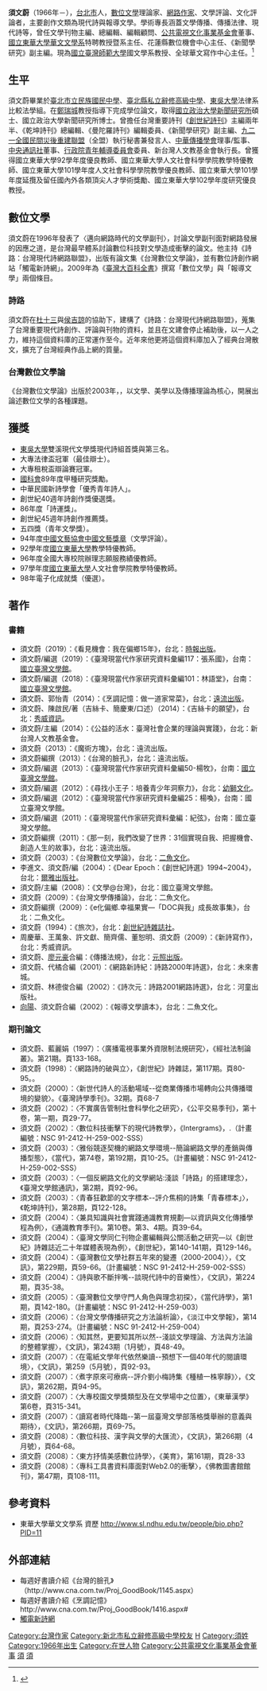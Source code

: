{{Multiple issues|
{{BLPsources|time=2022-06-07T13:37:52+00:00}}
{{More footnotes needed|time=2022-06-07T13:37:52+00:00}}
{{Citation style|time=2022-06-07T13:37:52+00:00}}
}}
{{Infobox writer
| name          = 須文蔚
| birthname     = 
| birthdate     = {{birth year and age|1966}}
| birthplace    = {{ROC|臺灣省}}[[臺北市_(省轄市)|臺北市]]
| deathdate     = 
| deathplace    = 
| resting_place = 
| residence     =
| occupation    = 
| language      = 
| ethnicity     = 
| nationality   = {{ROC}}
| education     = [[國立政治大學新聞研究所|國立政治大學新聞研究所]]博士
| alma_mater    = [[臺北市立民族國民中學|臺北市立民族國民中學]]<br/>[[臺北縣私立辭修高級中學|臺北縣私立辭修高級中學]]<br/>[[東吳大學|東吳大學]]<br/>[[國立政治大學|國立政治大學]]
| period        = 
| genre         = [[現代詩|現代詩]]、報導文學、文學傳播
| subject       = 
| movement      = 
| notableworks  = 《台灣數位文學論》、《魔術方塊》
| parents       =
| spouse        = 
| partner       = 
| children      = 
| relatives     = 
| influences    = 
| influenced    = 
| awards        = [[全國優秀青年詩人獎|全國優秀青年詩人獎]]等
| signature     = 
| website       = 
}}

'''須文蔚'''（1966年－），[[台北市|台北市]]人，[[數位文學|數位文學]]理論家、[[網路作家|網路作家]]、文學評論、文化評論者，主要創作文類為現代詩與報導文學。學術專長涵蓋文學傳播、傳播法律、現代詩等，曾任文學刊物主編、總編輯、編輯顧問、[[公共電視文化事業基金會|公共電視文化事業基金會]]董事、[[國立東華大學華文文學系|國立東華大學華文文學系]]特聘教授暨系主任、花蓮縣數位機會中心主任、《新聞學研究》副主編。現為[[國立臺灣師範大學|國立臺灣師範大學]]國文學系教授、全球華文寫作中心主任。<ref>{{Cite web|url=https://www.gcwc.ntnu.edu.tw/index.php/faculty/ |title=全球華文寫作中心-中心成員 |author=[[國立臺灣師範大學|國立臺灣師範大學]] |location=台灣 |date=2020年8月|publisher=|language=|access-date=2022-06-12}}</ref>

== 生平 ==
須文蔚畢業於[[臺北市立民族國民中學|臺北市立民族國民中學]]、[[臺北縣私立辭修高級中學|臺北縣私立辭修高級中學]]、[[東吳大學|東吳大學]]法律系比較法學組。在[[鄭瑞城|鄭瑞城]]教授指導下完成學位論文，取得[[國立政治大學新聞研究所|國立政治大學新聞研究所]]碩士、國立政治大學新聞研究所博士。曾擔任台灣重要詩刊《[[創世紀詩刊|創世紀詩刊]]》主編兩年半、《乾坤詩刊》總編輯、《曼陀羅詩刊》編輯委員、《新聞學研究》副主編、[[九二一全國民間災後重建聯盟|九二一全國民間災後重建聯盟]]（全盟）執行秘書兼發言人、[[中華傳播學會|中華傳播學會]]理事/監事、[[中央通訊社|中央通訊社]]董事、[[行政院青年輔導委員會|行政院青年輔導委員會]]委員、新台灣人文教基金會執行長。曾獲得國立東華大學92學年度優良教師、國立東華大學人文社會科學學院教學特優教師、國立東華大學101學年度人文社會科學學院教學優良教師、國立東華大學101學年度延攬及留任國內外各類頂尖人才學術獎勵、國立東華大學102學年度研究優良教授。

== 數位文學 ==
須文蔚在1996年發表了〈邁向網路時代的文學副刊〉，討論文學副刊面對網路發展的因應之道，是台灣最早體系討論數位科技對文學造成衝擊的論文。他主持《詩路：台灣現代詩網路聯盟》，出版有論文集《台灣數位文學論》，並有數位詩創作網站「觸電新詩網」。2009年為《[[臺灣大百科全書|臺灣大百科全書]]》撰寫「數位文學」與「報導文學」兩個條目。

=== 詩路 ===
須文蔚在[[杜十三|杜十三]]與[[侯吉諒|侯吉諒]]的協助下，建構了{{Citation needed|台灣第一個文學資料庫|time=2022-06-12T07:19:35+00:00}}《詩路：台灣現代詩網路聯盟》，蒐集了台灣重要現代詩創作、評論與刊物的資料，並且在文建會停止補助後，以一人之力，維持這個資料庫的正常運作至今。近年來他更將這個資料庫加入了經典台灣散文，擴充了台灣經典作品上網的質量。

=== 台灣數位文學論 ===
《台灣數位文學論》出版於2003年，{{Citation needed|是台灣第一本討論數位文學的專門著作|time=2022-06-12T07:19:10+00:00}}，以文學、美學以及傳播理論為核心，開展出論述數位文學的各種課題。

==獲獎==
*[[東吳大學_(臺灣)|東吳大學]]雙溪現代文學獎現代詩組首獎與第三名。
*大專法律盃冠軍（最佳辯士）。
*大專租稅盃辯論賽冠軍。
*[[國科會|國科會]]89年度甲種研究獎勵。
*中華民國新詩學會「優秀青年詩人」。
*創世紀40週年詩創作獎優選獎。
*86年度「詩運獎」。
*創世紀45週年詩創作推薦獎。
*五四獎（青年文學獎）。
*94年度[[中國文藝協會|中國文藝協會]][[中國文藝獎章|中國文藝獎章]]（文學評論）。
*92學年度[[國立東華大學|國立東華大學]]教學特優教師。
*96年度全國大專校院辦理志願服務績優教師。
*97學年度[[國立東華大學|國立東華大學]]人文社會學院教學特優教師。
*98年電子化成就獎（優選）。

==著作==
===書籍===
*須文蔚（2019）：《看見機會：我在偏鄉15年》，台北：[[時報出版|時報出版]]。
*須文蔚/編選（2019）：《臺灣現當代作家研究資料彙編117：張系國》，台南：[[國立臺灣文學館|國立臺灣文學館]]。
*須文蔚/編選（2018）：《臺灣現當代作家研究資料彙編101：林語堂》，台南：[[國立臺灣文學館|國立臺灣文學館]]。
*須文蔚、郭怡青（2014）：《烹調記憶：做一道家常菜》，台北：[[遠流出版|遠流出版]]。
*須文蔚、陳啟民/著（吉絲卡、簡慶東/口述）（2014）：《吉絲卡的願望》，台北：[[秀威資訊|秀威資訊]]。
*須文蔚/主編（2014）：《公益的活水：臺灣社會企業的理論與實踐》，台北：新台灣人文教基金會。
*須文蔚（2013）：《魔術方塊》，台北：遠流出版。
*須文蔚編撰（2013）：《台灣的臉孔》，台北：遠流出版。
*須文蔚/編選（2013）：《臺灣現當代作家研究資料彙編50-楊牧》，台南：[[國立臺灣文學館|國立臺灣文學館]]。
*須文蔚/編選（2012）：《尋找小王子：培養青少年洞察力》，台北：[[幼獅文化|幼獅文化]]。
*須文蔚/編選（2012）：《臺灣現當代作家研究資料彙編25：楊喚》，台南：國立臺灣文學館。
*須文蔚/編選（2011）：《臺灣現當代作家研究資料彙編：紀弦》，台南：國立臺灣文學館。
*須文蔚編撰（2011）：《那一刻，我們改變了世界：31個實現自我、把握機會、創造人生的故事》，台北：遠流出版。
*須文蔚（2003）：《台灣數位文學論》，台北：[[二魚文化|二魚文化]]。
*李進文、須文蔚/編（2004）：《Dear Epoch：《創世紀詩選》1994~2004》，台北：[[爾雅出版社|爾雅出版社]]。
*須文蔚/主編（2008）：《文學@台灣》，台北：國立臺灣文學館。
*須文蔚（2009）：《台灣文學傳播論》，台北：二魚文化。
*須文蔚編撰（2009）：《e化偏鄉.幸福果實—「DOC與我」成長故事集》，台北：二魚文化。
*須文蔚（1994）：《旅次》，台北：[[創世紀詩雜誌社|創世紀詩雜誌社]]。
*周慶華、王萬象、許文獻、簡齊儒、董恕明、須文蔚（2009）：《新詩寫作》，台北：秀威資訊。
*須文蔚、[[廖元豪|廖元豪]]合編：《傳播法規》，台北：[[元照出版|元照出版]]。
*須文蔚、代橘合編（2001）：《網路新詩紀：詩路2000年詩選》，台北：未來書城。
*須文蔚、林德俊合編（2002）：《詩次元：詩路2001網路詩選》，台北：河童出版社。
*[[向陽_(詩人)|向陽]]、須文蔚合編（2002）：《報導文學讀本》，台北：二魚文化。

===期刊論文===
* 須文蔚、藍麗娟（1997）：〈廣播電視事業外資限制法規研究〉，《經社法制論叢》。第21期。頁133-168。 
* 須文蔚（1998）：〈網路詩的破與立〉，《創世紀》詩雜誌，第117期。頁80-95。。
* 須文蔚（2000）：〈新世代詩人的活動場域--從商業傳播市場轉向公共傳播環境的變貌〉。《臺灣詩學季刊》。32期。頁68-7
* 須文蔚（2002）：〈不實廣告管制社會科學化之研究〉，《公平交易季刊》，第十卷，第一期，頁29-77。
* 須文蔚（2002）：〈數位科技衝擊下的現代詩教學〉，《Intergrams》，.（計畫編號：NSC 91-2412-H-259-002-SSS） 
* 須文蔚（2003）：〈雅俗競逐契機的網路文學環境--簡論網路文學的產銷與傳播型態〉，《當代》，第74卷，第192期，頁10-25。（計畫編號：NSC 91-2412-H-259-002-SSS）
* 須文蔚（2003）：〈一個反網路文化的文學網站:淺談「詩路」的搭建理念〉，《臺灣文學館通訊》，第2期，頁92-96。
* 須文蔚（2003）：〈青春狂歡節的文字標本--評介焦桐的詩集「青春標本」〉，《乾坤詩刊》，第28期，頁122-128。  
* 須文蔚（2004）：〈兼具知識與社會實踐通識教育規劃—以資訊與文化傳播學程為例〉，《通識教育季刊》。第10卷。第3、4期。頁39-64。
* 須文蔚（2004）：〈臺灣文學同仁刊物企畫編輯與公關活動之研究—以《創世紀》詩雜誌近二十年媒體表現為例〉，《創世紀》，第140-141期，頁129-146。
* 須文蔚（2004）：〈臺灣數位文學社群五年來的變遷（2000-2004）〉，《文訊》，第229期，頁59-66。（計畫編號：NSC 91-2412-H-259-002-SSS）
* 須文蔚（2004）：〈詩與歌不斷拌嘴--談現代詩中的音樂性〉，《文訊》，第224期，頁35-38。
* 須文蔚（2005）：〈臺灣數位文學守門人角色與理念初探〉，《當代詩學》，第1 期，頁142-180。（計畫編號：NSC 91-2412-H-259-003）
* 須文蔚（2006）：〈台灣文學傳播研究之方法論析論〉，《淡江中文學報》，第14期，頁253-274。（計畫編號：NSC 91-2412-H-259-004）
* 須文蔚（2006）：〈知其然，更要知其所以然--淺談文學理論、方法與方法論的整體掌握〉，《文訊》，第243期（1月號），頁48-49。  
* 須文蔚（2007）：〈在電紙文學年代依然樂讀--預想下一個40年代的閱讀環境〉，《文訊》，第259（5月號），頁92-93。  
* 須文蔚（2007）：〈煮字原來可療病--評介劉小梅詩集《種植一株寧靜》〉，《文訊》，第262期，頁94-95。
* 須文蔚（2007）：〈大專校園文學獎類型及在文學場中之位置〉，《東華漢學》第6卷，頁315-341。
* 須文蔚（2007）：〈讀寫者時代降臨--第一屆臺灣文學部落格獎舉辦的意義與期待〉，《文訊》，第266期，頁69-75。
* 須文蔚（2008）：〈數位科技、漢字與文學的大匯流〉，《文訊》，第266期（4月號），頁64-68。  
* 須文蔚（2008）：〈東方抒情美感數位詩學〉，《美育》，第161期，頁28-33
* 須文蔚（2008）：〈專科工具書資料庫面對Web2.0的衝擊〉，《佛教圖書館館刊》，第47期，頁108-111。

==參考資料==
{{reflist}}
* 東華大學華文文學系 資歷 http://www.sl.ndhu.edu.tw/people/bio.php?PID=11 {{Wayback|url=http://www.sl.ndhu.edu.tw/people/bio.php?PID=11 |date=20200805155606 }}

== 外部連結 ==

* 每週好書讀介紹《台灣的臉孔》（http://www.cna.com.tw/Proj_GoodBook/1145.aspx）
* 每週好書讀介紹《烹調記憶》http://www.cna.com.tw/Proj_GoodBook/1416.aspx# {{Wayback|url=http://www.cna.com.tw/Proj_GoodBook/1416.aspx |date=20160405213954 }}
* [https://web.archive.org/web/20100723142403/http://dcc.ndhu.edu.tw/poem/index01.htm 觸電新詩網]

[[Category:台灣作家|Category:台灣作家]]
[[Category:新北市私立辭修高級中學校友|Category:新北市私立辭修高級中學校友]]
[[Category:國立東華大學教授|H]]
[[Category:須姓|Category:須姓]]
[[Category:1966年出生|Category:1966年出生]]
[[Category:在世人物|Category:在世人物]]
[[Category:公共電視文化事業基金會董事|Category:公共電視文化事業基金會董事]]
[[Category:臺灣男性詩人|須]]
[[Category:21世紀臺灣詩人|須]]